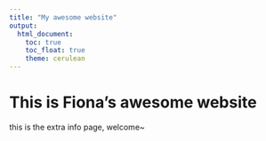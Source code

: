 ```yaml
---
title: "My awesome website"
output: 
  html_document:
    toc: true
    toc_float: true
    theme: cerulean
---
```


# This is Fiona's awesome website

this is the extra info page, welcome~


